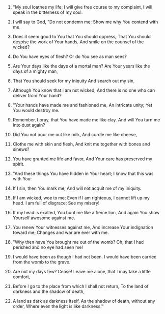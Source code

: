
1. "My soul loathes my life; I will give free course to my complaint, I will speak in the bitterness of my soul.

2. I will say to God, "Do not condemn me; Show me why You contend with me.

3. Does it seem good to You that You should oppress, That You should despise the work of Your hands, And smile on the counsel of the wicked?

4. Do You have eyes of flesh? Or do You see as man sees?

5. Are Your days like the days of a mortal man? Are Your years like the days of a mighty man,

6. That You should seek for my iniquity And search out my sin,

7. Although You know that I am not wicked, And there is no one who can deliver from Your hand?

8. "Your hands have made me and fashioned me, An intricate unity; Yet You would destroy me.

9. Remember, I pray, that You have made me like clay. And will You turn me into dust again?

10. Did You not pour me out like milk, And curdle me like cheese,

11. Clothe me with skin and flesh, And knit me together with bones and sinews?

12. You have granted me life and favor, And Your care has preserved my spirit.

13. "And these things You have hidden in Your heart; I know that this was with You:

14. If I sin, then You mark me, And will not acquit me of my iniquity.

15. If I am wicked, woe to me; Even if I am righteous, I cannot lift up my head. I am full of disgrace; See my misery!

16. If my head is exalted, You hunt me like a fierce lion, And again You show Yourself awesome against me.

17. You renew Your witnesses against me, And increase Your indignation toward me; Changes and war are ever with me.

18. "Why then have You brought me out of the womb? Oh, that I had perished and no eye had seen me!

19. I would have been as though I had not been. I would have been carried from the womb to the grave.

20. Are not my days few? Cease! Leave me alone, that I may take a little comfort,

21. Before I go to the place from which I shall not return, To the land of darkness and the shadow of death,

22. A land as dark as darkness itself, As the shadow of death, without any order, Where even the light is like darkness."'



